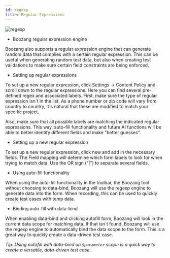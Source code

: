 ```yaml
---
id: regexp
title: Regular Expressions
---
```

![regexp](../images/regexp.png)

- Boozang regular expression engine

Boozang also supports a regular expression engine that can generate random data that complies with a certain regular expression. This can be useful when generating random test data, but also when creating test validations to make sure certain field constraints are being enforced. 

- Setting up regular expressions

To set up a new regular expression, click Settings -> Content Policy and scroll down to the regular expressions. Here you can find several pre-defined regex and associated labels. First, make sure the type of regular expression isn´t in the list. As a phone number or zip code will vary from country to country, it´s natural that these are modified to match your specific project. 

Also, make sure that all possible labels are matching the indicated regular expressions. This way, auto-fill functionality and future AI functions will be able to better identify different fields and make "better guesses".  

- Setting up a new regular expression

To set up a new regular expression, click new and add in the necessary fields. The Field mapping will determine which form labels to look for when trying to match data. Use the OR sign ("|") to separate several fields. 

<!-- ![autofill](../images/autofill.png) -->

- Using auto-fill functionality

When using the auto-fill functionality in the toolbar, the Boozang tool without choosing to data-bind, Boozang will use the regexp engine to generate data into the form. When recording, this can be used to quickly create test cases with temp data. 

- Binding auto-fill with data-bind

When enabling data-bind and clicking autofill form, Boozang will look in the current data scope for matching data. If that isn´t found, Boozang will use the regexp engine to automatically bind the data scope to the form. This is a great way to quickly create a data-driven test case.

*Tip: Using autofill with data-bind on `$parameter` scope is a quick way to create a versatile, data-driven test case.* 
